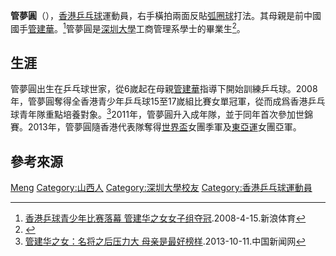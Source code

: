 {{noteTA|G1=Table Tennis}}
{{Infobox 乒乓球
| playername = 管夢圓
| image = 
| imagesize = 
| caption = 
| fullname =
| nicknames =
| nationality ={{CNHK}}
| residence =
| deathdate =
| deathplace =
| playingstyle= 右手橫拍
| equipment =
| hrank=[[ITTF|ITTF]]第125名 (2013年10月)<ref>{{cite web|url=http://www.ittf.com/ittf_ranking/world_ranking_per_name.asp?FormName=Search&FormAction=search&s_vName=Guan+MengYuan&s_Gender=W&Siniors=1&U18=&U21=&U15=|title=World ranking Record for GUAN Mengyuan (HKG)|publisher=ITTF|4=|deadurl=yes|archiveurl=https://web.archive.org/web/20140419094209/http://www.ittf.com/ittf_ranking/world_ranking_per_name.asp?FormName=Search&FormAction=search&s_vName=Guan+MengYuan&s_Gender=W&Siniors=1&U18=&U21=&U15=|archivedate=2014-04-19}}{{en}}</ref>
| club = 
| birthdate = {{birth_date_and_age|1992|3|7|}}<ref>[http://www.hktta.org.hk/hkteam/player/Web/Women/GuanMengYuan.html 香港乒乓總會-香港代表隊-管夢圓]</ref>
| birthplace = {{PRC}}[[山西省|山西省]]
| height = 
| weight = 
| medaltemplates =
{{MedalSport | 女子[[乒乓球|乒乓球]]}}
{{MedalCountry|{{HKG}}}}
{{MedalCompetition|[[東亞運|東亞運]]}}
{{MedalSilver|[[2013年東亞運動會|2013年 天津]]|女子團體}}
{{MedalCompetition|[[乒乓球世界盃|乒乓球世界盃]]}}
{{MedalBronze|2013年 廣州|女子團體}}
}}

'''管夢圓'''（{{bd|1992年|3月7日|}}），[[香港|香港]][[乒乓球|乒乓球]]運動員，右手橫拍兩面反貼[[弧圈球|弧圈球]]打法。其母親是前中國國手[[管建華|管建華]]。<ref>[http://sports.sohu.com/20080415/n256303763.shtml 香港乒球青少年比赛落幕 管建华之女女子组夺冠].2008-4-15.新浪体育</ref>管夢圓是[[深圳大學|深圳大學]]工商管理系學士的畢業生<ref>{{web reference|URL=https://www.facebook.com/yuan.m.guan/posts/1918933748127323?__tn__=-R|title=終於把你拿回來了⋯|work=Meng Yuan Guan|year=2018年|date=7月4日}}</ref>。

== 生涯 ==
管夢圓出生在乒乓球世家，從6嵗起在母親[[管建華|管建華]]指導下開始訓練乒乓球。2008年，管夢圓奪得全香港青少年乒乓球15至17嵗組比賽女單冠軍，從而成爲香港乒乓球青年隊重點培養對象。<ref>[http://www.chinanews.com/ty/2013/10-11/5367403.shtml 管建华之女：名将之后压力大 母亲是最好榜样].2013-10-11.中国新闻网</ref>2011年，管夢圓升入成年隊，並于同年首次參加世錦賽。2013年，管夢圓隨香港代表隊奪得[[乒乓球世界盃|世界盃]]女團季軍及[[東亞運|東亞運]]女團亞軍。

== 參考來源 ==
{{reflist}}

{{香港乒乓球}}

{{Authority control}}
{{DEFAULTSORT:Guan Mengyuan}}
[[Category:管姓|Meng]]
[[Category:山西人|Category:山西人]]
[[Category:深圳大學校友|Category:深圳大學校友]]
[[Category:香港乒乓球運動員|Category:香港乒乓球運動員]]